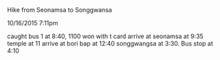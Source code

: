 Hike from Seonamsa to Songgwansa

10/16/2015 7:11pm

caught bus 1 at 8:40, 1100 won with t card arrive at seonamsa at 9:35 temple at 11 arrive at bori bap at 12:40 songgwangsa at 3:30. Bus stop at 4:10
